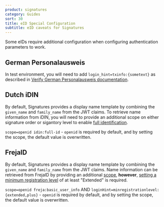 ```yaml
---
product: signatures
category: Guides
sort: 30
title: eID Special Configuration
subtitle: eID caveats for Signatures
---
```


Some eIDs require additional configuration when configuring authentication parameters to work.

## German Personalausweis

In test environment, you will need to add `login_hint=txinfo:{sometext}` as described in [Verify German Personalausweis documentation](/verify/e-ids/german-personalausweis/#test-authorize-requests).

## Dutch iDIN

By default, Signatures provides a display name template by combining the `given_name` and `family_name` from the JWT claims.
To retrieve name information from iDIN, you will need to provide an additional scope on either signature order or sigantory level to enable [full identification](https://docs.criipto.com/verify/e-ids/dutch-idin/#full-identification).

`scope=openid idin:full-id` - `openid` is required by default, and by setting the scope, the default value is overwritten.

## FrejaID

By default, Signatures provides a display name template by combining the `given_name` and `family_name` from the JWT claims.
Name information can be retrieved from FrejaID by providing an additional [scope](/verify/e-ids/frejaid/#scopes-for-frejaid), **however**, [setting a minimum registration level](/verify/e-ids/frejaid/#setting-a-minimum-registration-level) of at least "Extended" is required.

`scope=openid freja:basic_user_info` AND `loginHint=minregistrationlevel:{extended,plus}` - `openid` is required by default, and by setting the scope, the default value is overwritten.
